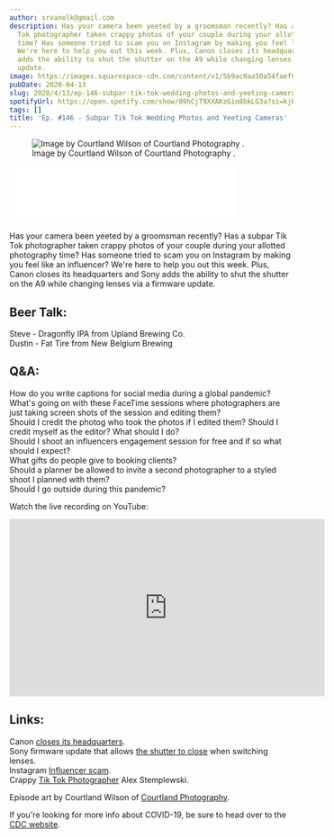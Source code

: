 ```yaml
---
author: srvanelk@gmail.com
description: Has your camera been yeeted by a groomsman recently? Has a subpar Tik
  Tok photographer taken crappy photos of your couple during your allotted photography
  time? Has someone tried to scam you on Instagram by making you feel like an influencer?
  We're here to help you out this week. Plus, Canon closes its headquarters and Sony
  adds the ability to shut the shutter on the A9 while changing lenses via a firmware
  update.
image: https://images.squarespace-cdn.com/content/v1/5b9ac0aa50a54faef024c950/1586819886383-DGE3EUQ2EJ0J5JNB8725/Courtland+Wilson+-+1.jpg?format=original
pubDate: 2020-04-13
slug: 2020/4/13/ep-146-subpar-tik-tok-wedding-photos-and-yeeting-cameras
spotifyUrl: https://open.spotify.com/show/09hCjT9XXAKzGin8bkLG3a?si=kjRZvQ1JTb6Ov3HVzSSlWA
tags: []
title: 'Ep. #146 - Subpar Tik Tok Wedding Photos and Yeeting Cameras'
---
```


<figure>
  <img src="https://images.squarespace-cdn.com/content/v1/5b9ac0aa50a54faef024c950/1586819886383-DGE3EUQ2EJ0J5JNB8725/Courtland+Wilson+-+1.jpg?format=original" alt=" Image by Courtland Wilson of  Courtland Photography . " />
  <figcaption>Image by Courtland Wilson of  Courtland Photography .</figcaption>
</figure>
<iframe class="embedly-embed" src="//cdn.embedly.com/widgets/media.html?src=https%3A%2F%2Fanchor.fm%2Fweddingphotohangover%2Fembed%2Fepisodes%2FEp--146---Subpar-Tik-Tok-Wedding-Photos-and-Yeeting-Cameras-ecoh7t&display_name=Anchor+FM+Inc.&url=https%3A%2F%2Fanchor.fm%2Fweddingphotohangover%2Fepisodes%2FEp--146---Subpar-Tik-Tok-Wedding-Photos-and-Yeeting-Cameras-ecoh7t&image=https%3A%2F%2Fd3t3ozftmdmh3i.cloudfront.net%2Fproduction%2Fpodcast_uploaded_episode400%2F805714%2F805714-1586819677664-7cec5b6c94672.jpg&key=61d05c9d54e8455ea7a9677c366be814&type=text%2Fhtml&schema=anchor&wmode=opaque" width="400" height="102" scrolling="no" title="Anchor FM Inc. embed" frameborder="0" allow="autoplay; fullscreen" allowfullscreen="true"></iframe>

Has your camera been yeeted by a groomsman recently? Has a subpar Tik Tok photographer taken crappy photos of your couple during your allotted photography time? Has someone tried to scam you on Instagram by making you feel like an influencer? We're here to help you out this week. Plus, Canon closes its headquarters and Sony adds the ability to shut the shutter on the A9 while changing lenses via a firmware update.

## Beer Talk:  
Steve - Dragonfly IPA from Upland Brewing Co.  
Dustin - Fat Tire from New Belgium Brewing

## Q&A:  
How do you write captions for social media during a global pandemic?  
What's going on with these FaceTime sessions where photographers are just taking screen shots of the session and editing them?  
Should I credit the photog who took the photos if I edited them? Should I credit myself as the editor? What should I do?  
Should I shoot an influencers engagement session for free and if so what should I expect?  
What gifts do people give to booking clients?  
Should a planner be allowed to invite a second photographer to a styled shoot I planned with them?  
Should I go outside during this pandemic?

Watch the live recording on YouTube:

<iframe width="560" height="315" src="https://www.youtube.com/embed/w59bH0DlYMg" frameborder="0" allow="autoplay; encrypted-media" allowfullscreen></iframe>

## Links:  
Canon [closes its headquarters](https://fstoppers.com/news/canon-closes-its-headquarters-coronavirus-crisis-worsens-japan-474304).  
Sony firmware update that allows [the shutter to close](https://petapixel.com/2020/04/09/sony-firmware-update-lets-you-close-the-shutter-when-swaping-lenses/) when switching lenses.  
Instagram [Influencer scam](https://fstoppers.com/fashion/why-do-people-keep-falling-instagram-scam-470716).  
Crappy [Tik Tok Photographer](https://vm.tiktok.com/t2MP3U/) Alex Stemplewski.

Episode art by Courtland Wilson of [Courtland Photography](https://www.courtlandphotography.com/).

If you're looking for more info about COVID-19, be sure to head over to the [CDC website](https://www.cdc.gov/coronavirus/2019-ncov/index.html).